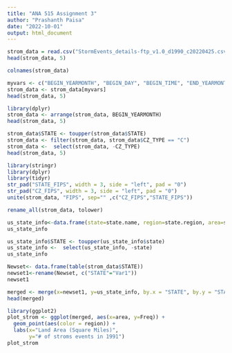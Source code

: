 ---
title: "ANA 515 Assignment 3"
author: "Prashanth Paisa"
date: "2022-10-01"
output: html_document
---

```{r}
strom_data = read.csv("StormEvents_details-ftp_v1.0_d1990_c20220425.csv")
head(strom_data, 5)
```
```{r}
colnames(strom_data)
```

```{r}
myvars <- c("BEGIN_YEARMONTH", "BEGIN_DAY", "BEGIN_TIME", "END_YEARMONTH", "END_DAY", "END_TIME", "EPISODE_ID", "EVENT_ID","STATE", "STATE_FIPS", "CZ_NAME","CZ_TYPE","CZ_FIPS", "EVENT_TYPE", "SOURCE", "BEGIN_LAT", "BEGIN_LON"   , "END_LAT", "END_LON")
strom_data <- strom_data[myvars]
head(strom_data, 5)
```
```{r}
library(dplyr)
strom_data <- arrange(strom_data, BEGIN_YEARMONTH)
head(strom_data, 5)
```
```{r}
strom_data$STATE <- toupper(strom_data$STATE)
strom_data <- filter(strom_data, strom_data$CZ_TYPE == "C")
strom_data <-  select(strom_data, -CZ_TYPE)
head(strom_data, 5)
```
```{r}
library(stringr)
library(dplyr)
library(tidyr)
str_pad("STATE_FIPS", width = 3, side = "left", pad = "0")
str_pad("CZ_FIPS", width = 3, side = "left", pad = "0")
unite(strom_data, "FIPS", sep="" ,c("CZ_FIPS","STATE_FIPS"))
```
```{r}
rename_all(strom_data, tolower)
```
```{r}
us_state_info<-data.frame(state=state.name, region=state.region, area=state.area)
us_state_info
```
```{r}
us_state_info$STATE <- toupper(us_state_info$state)
us_state_info <-  select(us_state_info, -state)
us_state_info

```
```{r}
Newset<- data.frame(table(strom_data$STATE))
newset1<-rename(Newset, c("STATE"="Var1"))
newset1
```
```{r}
merged <- merge(x=newset1, y=us_state_info, by.x = "STATE", by.y = "STATE")
head(merged)
```
```{r}
library(ggplot2)
plot_strom <- ggplot(merged, aes(x=area, y=Freq)) +
  geom_point(aes(color = region)) +
  labs(x="Land Area (Square Miles)",
       y="# of stroms events in 1991")
plot_strom
```

